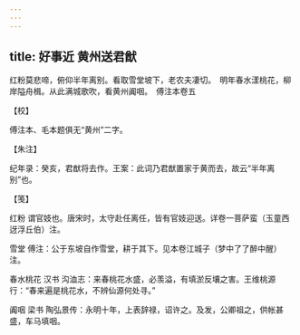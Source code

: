```yaml
---
---
---
```

title: 好事近 黄州送君猷
---







红粉莫悲啼，俯仰半年离别。看取雪堂坡下，老农夫凄切。　明年春水漾桃花，柳岸隘舟楫。从此满城歌吹，看黄州阗咽。　傅注本卷五





【校】


傅注本、毛本题俱无“黄州”二字。





【朱注】


纪年录：癸亥，君猷将去作。王案：此词乃君猷置家于黄而去，故云“半年离别”也。





【笺】


红粉 谓官妓也。唐宋时，太守赴任离任，皆有官妓迎送。详卷一菩萨蛮（玉童西迓浮丘伯）注。

雪堂 傅注：公于东坡自作雪堂，耕于其下。见本卷江城子（梦中了了醉中醒）注。

春水桃花 汉书 沟洫志：来春桃花水盛，必羡溢，有填淤反壤之害。王维桃源行：“春来遍是桃花水，不辨仙源何处寻。”

阗咽 梁书 陶弘景传：永明十年，上表辞禄，诏许之。及发，公卿祖之，供帐甚盛，车马填咽。